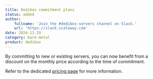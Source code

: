 ```yaml
---
title: Dedibox commitment plans
status: added
author:
    fullname: 'Join the #dedibox-servers channel on Slack.'
    url: 'https://slack.scaleway.com'
date: 2024-11-29
category: bare-metal
product: dedibox
---
```


By committing to new or existing servers, you can now benefit from a discount on the monthly price according to the time of commitment.

Refer to the dedicated [pricing page](https://www.scaleway.com/en/pricing/dedibox-options/#dedibox-commitment-plans) for more information.

